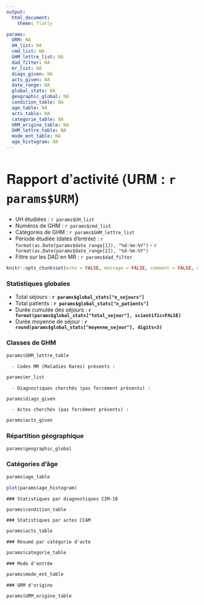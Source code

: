 ```yaml
---
output: 
  html_document:
    theme: flatly

params:
  URM: NA
  UH_list: NA
  cmd_list: NA
  GHM_lettre_list: NA
  dad_filter: NA
  mr_list: NA
  diags_given: NA
  acts_given: NA
  date_range: NA
  global_stats: NA
  geographic_global: NA
  condition_table: NA
  age_table: NA
  acts_table: NA
  categorie_table: NA
  URM_origine_table: NA
  GHM_lettre_table: NA
  mode_ent_table: NA
  age_histogram: NA
---
```


<style type="text/css">

h1 {
  font-family: 'Helvetica Neue', sans-serif;
  font-size: 35px;
  font-weight: bold;
}

h3 {
  font-weight: bold;
}

</style>

# Rapport d'activité (URM : ``r params$URM``)

  - UH étudiées : ``r params$UH_list``
  - Numéros de GHM : ``r params$cmd_list``
  - Catégories de GHM : ``r params$GHM_lettre_list``
  - Période étudiée (dates d'entrée) : ``r format(as.Date(params$date_range[1]), "%d-%m-%Y")`` - ``r format(as.Date(params$date_range[2]), "%d-%m-%Y")``
  - Filtre sur les DAD en MR : ``r params$dad_filter``


```r
knitr::opts_chunk$set(echo = FALSE, message = FALSE, comment = FALSE, out.width = "100%")
```


<div class = "row">

<div class = "col-md-6">

### Statistiques globales

  - Total séjours : **``r params$global_stats["n_sejours"]``**
  - Total patients : **``r params$global_stats["n_patients"]``**
  - Durée cumulée des séjours : **``r format(params$global_stats["total_sejour"], scientific=FALSE)``**
  - Durée moyenne de séjour : **``r round(params$global_stats["moyenne_sejour"], digits=3)``**

</div>

<div class = "col-md-6">

### Classes de GHM

```r
params$GHM_lettre_table
```
</div>

</div>

```asis
  - Codes MR (Maladies Rares) présents : 
```

```r
params$mr_list
```

```asis
  - Diagnostiques cherchés (pas forcément présents) : 
```

```r
params$diags_given
```

```asis
  - Actes cherchés (pas forcément présents) : 
```

```r
params$acts_given
```

### Répartition géographique

```r
params$geographic_global
```


### Catégories d'âge

<div class = "row">

<div class = "col-md-6">
```r
params$age_table
```
</div>

<div class = "col-md-6">
```r
plot(params$age_histogram)
```
</div>

</div>

```asis
### Statistiques par diagnostiques CIM-10
```

```r
params$condition_table
```


```asis
### Statistiques par actes CCAM
```

```r
params$acts_table
```


```asis
### Résumé par catégorie d'acte
```

```r
params$categorie_table
```

```asis
### Mode d'entrée
```

```r
params$mode_ent_table
```

```asis
### URM d'origine
```

```r
params$URM_origine_table
```
